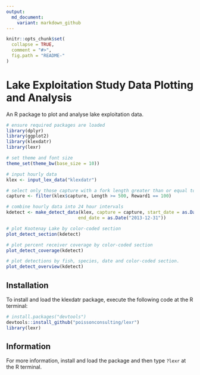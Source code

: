```yaml
---
output:
  md_document:
    variant: markdown_github
---
```


<!-- README.md is generated from README.Rmd. Please edit that file -->

```r
knitr::opts_chunk$set(
  collapse = TRUE,
  comment = "#>",
  fig.path = "README-"
)
```

# Lake Exploitation Study Data Plotting and Analysis

An R package to plot and analyse lake exploitation data.

```r
# ensure required packages are loaded
library(dplyr)
library(ggplot2)
library(klexdatr)
library(lexr)

# set theme and font size
theme_set(theme_bw(base_size = 10))

# input hourly data
klex <- input_lex_data("klexdatr")

# select only those capture with a fork length greater than or equal to 500 mm
capture <- filter(klex$capture, Length >= 500, Reward1 == 100)

# combine hourly data into 24 hour intervals
kdetect <- make_detect_data(klex, capture = capture, start_date = as.Date("2008-04-01"),
                           end_date = as.Date("2013-12-31"))

# plot Kootenay Lake by color-coded section
plot_detect_section(kdetect)

# plot percent receiver coverage by color-coded section
plot_detect_coverage(kdetect)

# plot detections by fish, species, date and color-coded section.
plot_detect_overview(kdetect)
```

## Installation

To install and load the klexdatr package, execute the following code at the R terminal:
``` r
# install.packages("devtools")
devtools::install_github("poissonconsulting/lexr")
library(lexr)
```

## Information

For more information, install and load the package and then type `?lexr`
at the R terminal.
